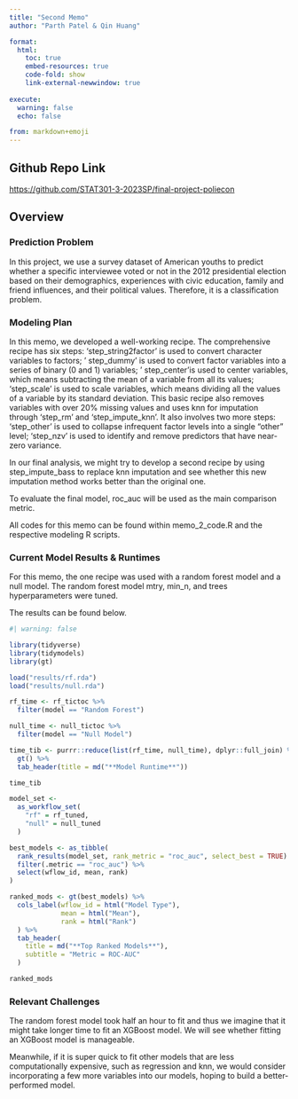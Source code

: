 ```yaml
---
title: "Second Memo"
author: "Parth Patel & Qin Huang"

format:
  html:
    toc: true
    embed-resources: true
    code-fold: show
    link-external-newwindow: true
    
execute:
  warning: false
  echo: false

from: markdown+emoji 
---
```


::: {.callout-tip icon=false}

## Github Repo Link

[https://github.com/STAT301-3-2023SP/final-project-poliecon](https://github.com/STAT301-3-2023SP/final-project-poliecon)

:::

## Overview

### Prediction Problem

In this project, we use a survey dataset of American youths to predict whether a specific interviewee voted or not in the 2012 presidential election based on their demographics, experiences with civic education, family and friend influences, and their political values. Therefore, it is a classification problem.

### Modeling Plan

In this memo, we developed a well-working recipe. The comprehensive recipe has six steps: 'step_string2factor' is used to convert character variables to factors; ' step_dummy' is used to convert factor variables into a series of binary (0 and 1) variables; ' step_center'is used to center variables, which means subtracting the mean of a variable from all its values;  'step_scale' is used to scale variables, which means dividing all the values of a variable by its standard deviation. This basic recipe also removes variables with over 20% missing values and uses knn for imputation through 'step_rm' and 'step_impute_knn'. It also involves two more steps: 'step_other' is used to collapse infrequent factor levels into a single "other" level; 'step_nzv' is used to identify and remove predictors that have near-zero variance. 

In our final analysis, we might try to develop a second recipe by using step_impute_bass to replace knn imputation and see whether this new imputation method works better than the original one. 

To evaluate the final model, roc_auc will be used as the main comparison metric.

All codes for this memo can be found within memo_2_code.R and the respective modeling R scripts.

### Current Model Results & Runtimes

For this memo, the one recipe was used with a random forest model and a null model. The random forest model mtry, min_n, and trees hyperparameters were tuned.

The results can be found below.

```r
#| warning: false

library(tidyverse)
library(tidymodels)
library(gt)

load("results/rf.rda")
load("results/null.rda")

rf_time <- rf_tictoc %>% 
  filter(model == "Random Forest")

null_time <- null_tictoc %>% 
  filter(model == "Null Model")

time_tib <- purrr::reduce(list(rf_time, null_time), dplyr::full_join) %>% 
  gt() %>% 
  tab_header(title = md("**Model Runtime**"))

time_tib

model_set <- 
  as_workflow_set(
    "rf" = rf_tuned,
    "null" = null_tuned
  )

best_models <- as_tibble(
  rank_results(model_set, rank_metric = "roc_auc", select_best = TRUE) %>% 
  filter(.metric == "roc_auc") %>% 
  select(wflow_id, mean, rank)
)

ranked_mods <- gt(best_models) %>% 
  cols_label(wflow_id = html("Model Type"),
             mean = html("Mean"),
             rank = html("Rank")
  ) %>% 
  tab_header(
    title = md("**Top Ranked Models**"),
    subtitle = "Metric = ROC-AUC"
  )

ranked_mods
```

### Relevant Challenges

The random forest model took half an hour to fit and thus we imagine that it might take longer time to fit an XGBoost model. We will see whether fitting an XGBoost model is manageable. 

Meanwhile, if it is super quick to fit other models that are less computationally expensive, such as regression and knn, we would consider incorporating a few more variables into our models, hoping to build a better-performed model. 